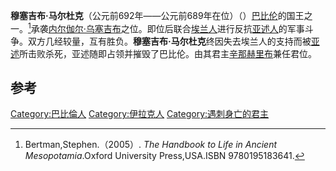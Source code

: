 {{Infobox Monarch
| name           = 穆塞吉布·马尔杜克
| title          = [[美索不达米亚王朝表|美索不达米亚王朝表]]、[[巴比伦|巴比伦]]国王
| image          = 
| image_size     = 
| caption        =
| reign          = 前692年—前689年在位
| date of birth  = 
| place of birth = 
| date of death  = 前689年
| place of death = 
| predecessor    = [[内尔伽尔·乌塞吉布|内尔伽尔·乌塞吉布]]
| successor      = [[辛那赫里布|辛那赫里布]]
}}

'''穆塞吉布·马尔杜克'''（公元前692年——公元前689年在位）（{{lang-en|Mushezib-Marduk}}）[[巴比伦|巴比伦]]的国王之一。<ref>Bertman,Stephen.（2005）. ''The Handbook to Life in Ancient Mesopotamia''.Oxford University Press,USA.ISBN 9780195183641.</ref>承袭[[内尔伽尔·乌塞吉布|内尔伽尔·乌塞吉布]]之位。即位后联合[[埃兰人|埃兰人]]进行反抗[[亚述人|亚述人]]的军事斗争。双方几经较量，互有胜负。'''穆塞吉布·马尔杜克'''终因失去埃兰人的支持而被[[亚述|亚述]]所击败杀死，亚述随即占领并摧毁了巴比伦。由其君主[[辛那赫里布|辛那赫里布]]兼任君位。

==参考==
{{reflist}}

{{leader|[[内尔伽尔·乌塞吉布|内尔伽尔·乌塞吉布]]|[[美索不达米亚王朝表|美索不达米亚王朝表]]|[[辛那赫里布|辛那赫里布]]}}

{{巴比伦君主}}

[[Category:巴比倫人|Category:巴比倫人]]
[[Category:伊拉克人|Category:伊拉克人]]
[[Category:遇刺身亡的君主|Category:遇刺身亡的君主]]